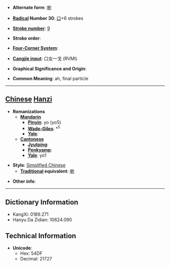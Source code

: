* '''Alternate form''': [[喲]]

* '''[[Wiktionary:Chinese radical index| Radical]] Number 30''': [[Wiktionary:Chinese radical index 口|口]]+6 strokes

* '''[[Wiktionary:Chinese total strokes index|Stroke number]]''': [[Wiktionary:Chinese total strokes index 9|9]]

* '''Stroke order''': 

* '''[[Wiktionary:Chinese four corner index|Four-Corner System]]''': 

* '''[[Wiktionary:Chinese Cangjie index|Cangjie input]]''': 口女一戈 (RVMI)

* '''Graphical Significance and Origin''': 

* '''Common Meaning''': ah, final particle

----

== [[Chinese]] [[Hanzi]] ==

* '''Romanizations'''
** '''[[Mandarin]]'''
*** '''[[Pinyin]]''': yo (yo5)
*** '''[[Wade-Giles]]''': *<sup>5</sup>
*** '''[[Yale]]''': 
** '''[[Cantonese]]'''
*** '''[[Jyutping]]''':
*** '''[[Penkyamp]]''': 
*** '''[[Yale]]''': yo1

* '''Style''': [[Simplified Chinese]] 
** '''[[Traditional Chinese|Traditional]] equivalent''': [[喲]]

* '''Other info''': 

----

== Dictionary Information ==

* KangXi: 0189.271
* Hanyu Da Zidian: 10624.090

== Technical Information ==

* '''Unicode''':
** Hex: 54DF
** Decimal: 21727